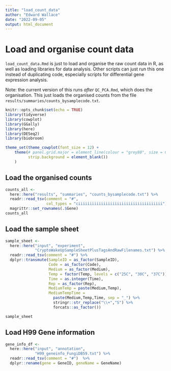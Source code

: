 ```yaml
---
title: "load_count_data"
author: "Edward Wallace"
date: "2022-09-05"
output: html_document
---
```


# Load and organise count data

`load_count_data.Rmd` is just to load and organise the raw count data in R, as well as loading libraries for data analysis.
Other scripts can just run this one instead of duplicating code, especially scripts for differential gene expression analysis.

Note: the current version of this runs *after* `QC_PCA.Rmd`, which does the organisation.
This just loads the organised counts from the file `results/summaries/counts_bysamplecode.txt`.

```r
knitr::opts_chunk$set(echo = TRUE)
library(tidyverse)
library(cowplot)
library(GGally)
library(here)
library(DESeq2)
library(biobroom)

theme_set(theme_cowplot(font_size = 12) +
    theme(# panel.grid.major = element_line(colour = "grey80", size = 0.5),
          strip.background = element_blank())
    )
```


## Load the organised counts

```r
counts_all <- 
  here::here("results", "summaries", "counts_bysamplecode.txt") %>%
  readr::read_tsv(comment = "#",
                  col_types = "ciiiiiiiiiiiiiiiiiiiiiiiiiiiiiiiiiiiii")   %>%
  magrittr::set_rownames(.$Gene)
counts_all
```

## Load the sample sheet

```r
sample_sheet <- 
  here::here("input", "experiment",
             "CryptoWakeUpSampleSheetPlusTagsAndRawFilenames.txt") %>%
  readr::read_tsv(comment = "#") %>%
  dplyr::transmute(SampleID = as_factor(SampleID), 
                   Code = as_factor(Code),
                   Medium = as_factor(Medium),
                   Temp = factor(Temp, levels = c("25C", "30C", "37C")),
                   Time = as.integer(Time),
                   Rep = as_factor(Rep),
                   MediumTemp = paste(Medium,Temp),
                   MediumTempTime = 
                     paste(Medium,Temp,Time, sep = "_") %>% 
                     stringr::str_replace("\\+","S") %>%
                     forcats::as_factor())

sample_sheet 
```

## Load H99 Gene information

```r
gene_info_df <- 
  here::here("input", "annotation",
             "H99_geneinfo_FungiDB59.txt") %>%
  readr::read_tsv(comment = "#")  %>% 
  dplyr::rename(gene = GeneID, geneName = GeneName)
```